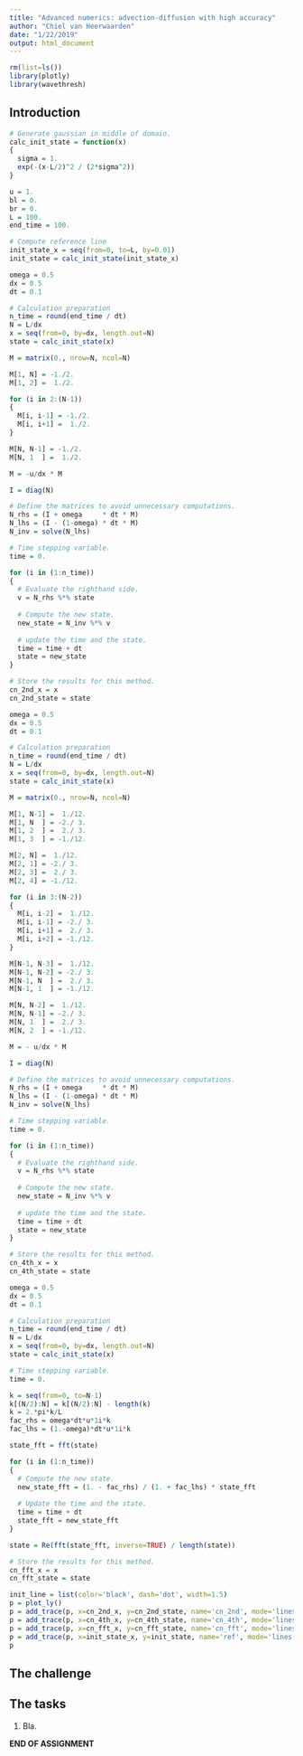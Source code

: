 ```yaml
---
title: "Advanced numerics: advection-diffusion with high accuracy"
author: "Chiel van Heerwaarden"
date: "1/22/2019"
output: html_document
---
```


```r
rm(list=ls())
library(plotly)
library(wavethresh)
```

## Introduction


```R
# Generate gaussian in middle of domain.
calc_init_state = function(x)
{
  sigma = 1.
  exp(-(x-L/2)^2 / (2*sigma^2))
}
```

```R
u = 1.
bl = 0.
br = 0.
L = 100.
end_time = 100.

# Compute reference line
init_state_x = seq(from=0, to=L, by=0.01)
init_state = calc_init_state(init_state_x)
```

```R
omega = 0.5
dx = 0.5
dt = 0.1

# Calculation preparation
n_time = round(end_time / dt)
N = L/dx
x = seq(from=0, by=dx, length.out=N)
state = calc_init_state(x)

M = matrix(0., nrow=N, ncol=N)

M[1, N] = -1./2.
M[1, 2] =  1./2.

for (i in 2:(N-1))
{
  M[i, i-1] = -1./2.
  M[i, i+1] =  1./2.
}

M[N, N-1] = -1./2.
M[N, 1  ] =  1./2.

M = -u/dx * M

I = diag(N)

# Define the matrices to avoid unnecessary computations.
N_rhs = (I + omega     * dt * M)
N_lhs = (I - (1-omega) * dt * M)
N_inv = solve(N_lhs)

# Time stepping variable.
time = 0.

for (i in (1:n_time))
{
  # Evaluate the righthand side.
  v = N_rhs %*% state
  
  # Compute the new state.
  new_state = N_inv %*% v
  
  # update the time and the state.
  time = time + dt
  state = new_state
}

# Store the results for this method.
cn_2nd_x = x
cn_2nd_state = state
```

```R
omega = 0.5
dx = 0.5
dt = 0.1

# Calculation preparation
n_time = round(end_time / dt)
N = L/dx
x = seq(from=0, by=dx, length.out=N)
state = calc_init_state(x)

M = matrix(0., nrow=N, ncol=N)

M[1, N-1] =  1./12.
M[1, N  ] = -2./ 3.
M[1, 2  ] =  2./ 3.
M[1, 3  ] = -1./12.

M[2, N] =  1./12.
M[2, 1] = -2./ 3.
M[2, 3] =  2./ 3.
M[2, 4] = -1./12.

for (i in 3:(N-2))
{
  M[i, i-2] =  1./12.
  M[i, i-1] = -2./ 3.
  M[i, i+1] =  2./ 3.
  M[i, i+2] = -1./12.
}

M[N-1, N-3] =  1./12.
M[N-1, N-2] = -2./ 3.
M[N-1, N  ] =  2./ 3.
M[N-1, 1  ] = -1./12.

M[N, N-2] =  1./12.
M[N, N-1] = -2./ 3.
M[N, 1  ] =  2./ 3.
M[N, 2  ] = -1./12.

M = - u/dx * M

I = diag(N)

# Define the matrices to avoid unnecessary computations.
N_rhs = (I + omega     * dt * M)
N_lhs = (I - (1-omega) * dt * M)
N_inv = solve(N_lhs)

# Time stepping variable.
time = 0.

for (i in (1:n_time))
{
  # Evaluate the righthand side.
  v = N_rhs %*% state
  
  # Compute the new state.
  new_state = N_inv %*% v
  
  # update the time and the state.
  time = time + dt
  state = new_state
}

# Store the results for this method.
cn_4th_x = x
cn_4th_state = state
```

```R
omega = 0.5
dx = 0.5
dt = 0.1

# Calculation preparation
n_time = round(end_time / dt)
N = L/dx
x = seq(from=0, by=dx, length.out=N)
state = calc_init_state(x)

# Time stepping variable.
time = 0.

k = seq(from=0, to=N-1)
k[(N/2):N] = k[(N/2):N] - length(k)
k = 2.*pi*k/L
fac_rhs = omega*dt*u*1i*k
fac_lhs = (1.-omega)*dt*u*1i*k

state_fft = fft(state)

for (i in (1:n_time))
{
  # Compute the new state.
  new_state_fft = (1. - fac_rhs) / (1. + fac_lhs) * state_fft
  
  # Update the time and the state.
  time = time + dt
  state_fft = new_state_fft
}

state = Re(fft(state_fft, inverse=TRUE) / length(state))

# Store the results for this method.
cn_fft_x = x
cn_fft_state = state
```

```r
init_line = list(color='black', dash='dot', width=1.5)
p = plot_ly()
p = add_trace(p, x=cn_2nd_x, y=cn_2nd_state, name='cn_2nd', mode='lines')
p = add_trace(p, x=cn_4th_x, y=cn_4th_state, name='cn_4th', mode='lines')
p = add_trace(p, x=cn_fft_x, y=cn_fft_state, name='cn_fft', mode='lines')
p = add_trace(p, x=init_state_x, y=init_state, name='ref', mode='lines', line=init_line)
p
```

## The challenge



## The tasks
1. Bla.

**END OF ASSIGNMENT**

